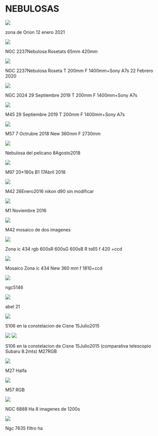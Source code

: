 # NEBULOSAS

<img src="https://astroccd.files.wordpress.com/2021/01/final.jpg" />

zona de Orion 12 enero 2021

<img src="https://astroccd.files.wordpress.com/2021/01/integration_abe-copia.jpg?w=1024" />

NGC 2237Nebulosa Rosetats 65mm 420mm

<img src="https://astroccd.files.wordpress.com/2020/03/img-20200302-wa0019.jpg" />

NGC 2237Nebulosa Roseta T 200mm F 1400mm+Sony A7s 22 Febrero 2020

<img src="https://astroccd.files.wordpress.com/2019/10/ngc2024final.jpg" />

NGC 2024 29 Septiembre 2019 T 200mm F 1400mm+Sony A7s

<img src="https://astroccd.files.wordpress.com/2019/10/m45final.jpg" />

M45 29 Septiembre 2019 T 200mm F 1400mm+Sony A7s

<img src="https://astroccd.files.wordpress.com/2018/10/m57_f.jpg" />

M57 7 Octrubre 2018 New 360mm F 2730mm

<img src="https://astroccd.files.wordpress.com/2018/08/1.png" />

Nebulosa del pelicano 8Agosto2018

<img src="https://astroccd.files.wordpress.com/2018/04/m97.jpg" />

M97 20*180s B1 17Abril 2018

<img src="https://astroccd.files.wordpress.com/2012/11/m42f_re.jpg" />

M42 26Enero2016 nikon d90 sin modificar

<img src="https://astroccd.files.wordpress.com/2012/11/m1_20161111_i88.jpg" />

M1 Noviembre 2016

<img src="https://astroccd.files.wordpress.com/2012/11/m42_20160101_i88.jpg" />

M42 mosaico de dos imagenes

<img src="https://astroccd.files.wordpress.com/2012/11/zona_-ic434_re.jpg" />

Zona ic 434 rgb 600sR 600sG 600sB R ts65 f 420 +ccd

<img src="https://astroccd.files.wordpress.com/2012/11/2024-ic434-pp.jpg" />

Mosaico Zona ic 434 New 360 mm f 1810+ccd

<img src="https://astroccd.files.wordpress.com/2012/10/ic-5146-15-600s-pa2.jpg" />

ngc5146

<img src="https://astroccd.files.wordpress.com/2012/10/user_556_medusa_pa.jpg" />

abel 21

<img src="https://astroccd.files.wordpress.com/2012/11/s106.jpg" />

S106 en la constelacion de Cisne 15Julio2015

<img src="https://astroccd.files.wordpress.com/2012/11/comparativa.jpg" />

<img src="https://astroccd.files.wordpress.com/2012/11/m27_19junio2015final.jpg" />

S106 en la constelacion de Cisne 15Julio2015 (comparativa telescopio Subaru 8.2mts) M27RGB

<img src="https://astroccd.files.wordpress.com/2012/11/m27.jpg" />

M27 Halfa

<img src="https://astroccd.files.wordpress.com/2012/11/rgbpix3.jpg" />

M57 RGB

<img src="https://astroccd.files.wordpress.com/2012/10/ngc-6888-rgb-8-2-4-image-1200s-21-ago-2009.jpg" />

NGC 6888 Ha 8 imagenes de 1200s

<img src="https://astroccd.files.wordpress.com/2012/10/l-ngc-7635-pa.jpg" />

Ngc 7635 filtro ha
